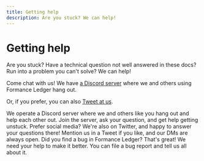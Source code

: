 ```yaml
---
title: Getting help
description: Are you stuck? We can help!
---
```



# Getting help

Are you stuck? Have a technical question not well answered in these docs? Run into a problem you can't solve? We can help!

Come chat with us! We have [a Discord server](https://discord.com/invite/xyHvcbzk4w) where we and others using Formance Ledger hang out.

Or, if you prefer, you can also [Tweet at us](https://twitter.com/numaryhq).


<DocCardGrid>

<DocCard icon="🙋🏽‍♀️" headline="Chat with us live" cta="Join the discord" link="https://discord.com/invite/xyHvcbzk4w">
    We operate a Discord server where we and others like you hang out and help each other out. Join the server, ask your question, and get help getting unstuck.
</DocCard>

<DocCard icon="🐦" headline="Find us on Twitter" cta="Tweet at us" link="https://twitter.com/numaryhq">
    Prefer social media? We're also on Twitter, and happy to answer your questions there! Mention us in a Tweet if you like, and our DMs are always open.
</DocCard>

<DocCard icon="🪲" headline="I found a bug!" cta="File a bug report" link="https://github.com/formancehq/ledger/issues/new?assignees=&labels=bug&template=bug_report.md&title=">
    Did you find a bug in Formance Ledger? That's great! We need your help to make it better. You can file a bug report and tell us all about it.
</DocCard>

</DocCardGrid>
